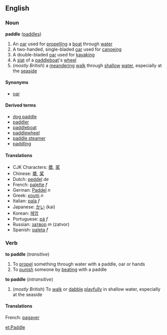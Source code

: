 ==English==

===Noun===
'''paddle''' ([[paddles]])
#An [[oar]] used for [[propelling]] a [[boat]] through [[water]]
#A two-handed, single-bladed [[oar]] used for [[canoe]]ing
#A double-bladed [[oar]] used for [[kayak]]ing
#A [[slat]] of a [[paddleboat]]'s [[wheel]]
#(''mostly British'') a [[meandering]] [[walk]] through [[shallow]] [[water]], especially at the [[seaside]]

====Synonyms====
*[[oar]]

====Derived terms====
*[[dog paddle]]
*[[paddler]]
*[[paddleboat]]
*[[paddlewheel]]
*[[paddle steamer]]
*[[paddling]]

====Translations====
*CJK Characters: [[槳]], [[桨]]
*Chinese: [[槳]], [[桨]]
*Dutch: [[peddel]] ''de''
*French: [[palette]] ''f''
*German: [[Paddel]] ''n''
*Greek: [[κουπί]] ''n''
*Italian: [[pala]] ''f''
*Japanese: [[かい]] (kai)
*Korean: [[헤엄]]
*Portuguese: [[pá]] ''f''
*Russian: [[затвор]] ''m'' (zatvor)
*Spanish: [[paleta]] ''f''

===Verb===
'''to paddle'''  (''transitive'')
#To [[propel]] something through water with a paddle, oar or hands
#To [[punish]] someone by [[beating]] with a paddle
'''to paddle'''  (''intransitive'')
#(''mostly British'') To [[walk]] or [[dabble]] [[playfully]] in shallow water, especially at the seaside

====Translations====
French: [[pagayer]]

[[et:Paddle]]